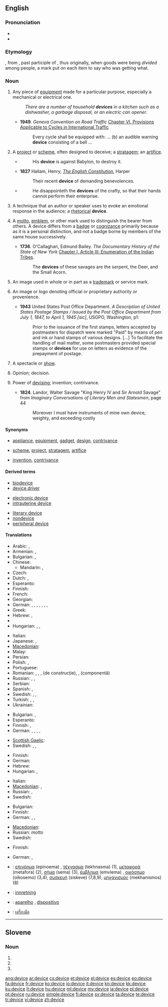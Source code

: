 ==English==

===Pronunciation===
* {{audio|en-us-device.ogg|Audio (US)}}
* {{rhymes|aɪs}}

===Etymology===
{{etyl|fro}} {{term|devis|lang=fro}}, from {{etyl|la}} {{term|divisus|lang=la}}, past participle of {{term|dividere||to divide|lang=la}}, thus originally, when goods were being ''divided'' among people, a mark put on each item to say who was getting what.

===Noun===
{{en-noun}}

# Any piece of [[equipment]] made for a particular purpose, especially a mechanical or electrical one.
#: ''There are a number of household '''devices''' in a kitchen such as a dishwasher, a garbage disposal, or an electric can opener.''
#* '''1949'''. ''Geneva Convention on Road Traffic'' [[wikisource:Geneva Convention on Road Traffic#CHAPTER VI. PROVISIONS APPLICABLE TO CYCLES IN INTERNATIONAL TRAFFIC|Chapter VI. Provisions Applicable to Cycles in International Traffic]]
#*: Every cycle shall be equipped with: ... (b) an audible warning '''device''' consisting of a bell ...
# A [[project]] or [[scheme]], often designed to deceive; a [[stratagem]]; an [[artifice]].
#* {{RQ:Authorized Version|Jeremiah|51|11}}
#*: His '''device''' is against Babylon, to destroy it.
#* '''1827''' Hallam, Henry, [[s:The English Constitution|''The English Constitution'']], Harper
#*: Their recent '''device''' of demanding benevolences.
#* {{RQ:Authorized Version|Job|5|12}}
#*: He disappointeth the '''devices''' of the crafty, so that their hands cannot perform their enterprise.
# {{rhetoric}} A technique that an author or speaker uses to evoke an emotional response in the audience; a [[rhetorical]] '''device'''.
# {{heraldry}} A [[motto]], [[emblem]], or other mark used to distinguish the bearer from others. A device differs from a [[badge]] or [[cognizance]] primarily because as it is a personal distinction, and not a badge borne by members of the same house successively.
#* '''1736'''. O'Callaghan, Edmund Bailey. ''The Documentary History of the State of New York'' [[wikisource:The Documentary History of the State of New York/Volume I/Chapter I/Article III|Chapter I, Article III: Enumeration of the Indian Tribes]].
#*: The '''devices''' of these savages are the serpent, the Deer, and the Small Acorn.
# {{legal}} An image used in whole or in part as a [[trademark]] or service mark.
# {{printing}} An image or logo denoting official or proprietary authority or provenience.
#* '''1943''' United States Post Office Department. ''A Description of United States Postage Stamps / Issued by the Post Office Department from July 1, 1847, to April 1, 1945 [sic]'', USGPO, Washington, p1:
#*: Prior to the issuance of the first stamps, letters accepted by postmasters for dispatch were marked "Paid" by means of pen and ink or hand stamps of various designs. [...] To facilitate the handling of mail matter, some postmasters provided special stamps or '''devices''' for use on letters as evidence of the prepayment of postage.
# {{obsolete}} A spectacle or [[show]].
# {{obsolete}} Opinion; decision.
# {{obsolete}} Power of [[devising]]; invention; contrivance.
#* '''1824'''. Landor, Walter Savage "King Henry IV and Sir Arnold Savage" from ''Imaginary Conversations of Literary Men and Statesmen'', page 44
#*: Moreover I must have instruments of mine own device, weighty, and exceeding costly

====Synonyms====
* {{sense|piece of equipment}} [[appliance]], [[equipment]], [[gadget]], [[design]], [[contrivance]]
* {{sense|project or scheme}} [[scheme]], [[project]], [[stratagem]], [[artifice]]
* {{sense|obsolete, power of devising}} [[invention]], [[contrivance]]

====Derived terms====
{{top3}}
* [[biodevice]]
* [[device driver]]
{{mid3}}
* [[electronic device]]
* [[intrauterine device]]
{{mid3}}
* [[literary device]]
* [[nondevice]]
* [[peripheral device]]
{{bottom}}

====Translations====
{{trans-top|piece of equipment}}
* Arabic: {{t-|ar|أداة|f|tr=’adaa}},  {{t-|ar|جهاز|tr=jihaaz}}
* Armenian: {{t-|hy|սարք|tr=sark'}}, {{t-|hy|սարքավորում|tr=sark'avorum}}
* Bulgarian: {{t+|bg|устройство|n}},  {{t+|bg|приспособление|n}}
* Chinese:
** Mandarin: {{t-|cmn|裝置|sc=Hani}}, {{t-|cmn|装置|tr=zhuāngzhì|sc=Hani}}
* Czech: {{t+|cs|zařízení|n}}
* Dutch: {{t+|nl|toestel}}, {{t+|nl|apparaat}}
* Esperanto: {{t-|eo|aparato|xs=Esperanto}}
* Finnish: {{t+|fi|laite}}
* French: {{t+|fr|appareil|m}}
* Georgian: {{t|ka|მექანიზმი|tr=mek‘anizmi|sc=Geor|xs=Georgian}}
* German: {{t+|de|Gerät|n}}, {{t+|de|Apparat|m}}, {{t+|de|Einheit|f}}, {{t+|de|Instrument|n}}, {{t+|de|Baustein|m}}, {{t+|de|Vorrichtung|f}}, {{t+|de|Einrichtung|f}}, {{t+|de|Hilfsmittel|n}}
* Greek: {{t+|el|συσκευή|f|tr=syskeví}}
* Hebrew: {{t|he|מתקן|m|tr=mitkan}}, {{t-|he|מכשיר|m|tr=makhshir}}
* {{trreq|hi}}
* Hungarian: {{t+|hu|készülék}}, {{t+|hu|szerkezet}}, {{t+|hu|gépezet}}
{{trans-mid}}
* Italian: {{t+|it|apparecchio|m}}
* Japanese: {{t+|ja|装置|tr=そうち, sōchi}},  {{t|ja| デバイス|tr=debaisu}}
* [[Macedonian]]: {{t|mk|уред|m|tr=úred|sc=Cyrl}}
* Malay: {{t|ms|alat}}
* Persian: {{t|fa|افزاره|tr=afzáre}}
* Polish: {{t+|pl|urządzenie|n}}, {{t|pl|przyrząd|m}}
* Portuguese: {{t+|pt|aparelho}}
* Romanian: {{t|ro|aparat|n}}, {{t|ro|piesă|f}}, {{t|ro|dispozitiv|n}}, {{t|ro|element|n}} (de construcție), {{t|ro|componentă|f}}, {{t|ro|unitate|f}} (componentă)
* Russian: {{t+|ru|устройство|n|tr=ustrójstvo}}, {{t+|ru|приспособление|n|tr=prisposoblénie}},  {{t|ru|девайс|m|tr=devájs}}
* Serbian: {{t|sr|uređaj|m|tr=уређај|sc=Cyrl}}
* Spanish: {{t+|es|dispositivo|m}}, {{t-|es|mecanismo|m}}
* Swedish: {{t|sv|apparat|c}}, {{t|sv|redskap|n}}, {{t|sv|husgeråd|n}}
* Turkish: {{t|tr|aygıt}},  {{t+|tr|alet}},  {{t|tr|cihaz}}
* Ukrainian: {{t-|uk|пристрій|m|tr=prystrij|xs=Ukrainian}}
{{trans-bottom}}

{{trans-top|project or scheme}}
* Bulgarian: {{t+|bg|план|m}},  {{t+|bg|проект|m}}
* Esperanto: {{t-|eo|intrigo|xs=Esperanto}}
* Finnish: {{t+|fi|suunnitelma}}, {{t+|fi|juoni}}
* German: {{t+|de|Instrument|n}}, {{t+|de|Kunstgriff|m}}, {{t+|de|Vorrichtung|f}}, {{t+|de|Einrichtung|f}}, {{t+|de|Hilfsmittel|n}}
{{trans-mid}}
* [[Scottish Gaelic]]: {{t-|gd|cleas|m|xs=Scottish Gaelic}}
* Swedish: {{t|sv|plan|c}}, {{t|sv|föresats|c}}, {{t|sv|knep|n}}
{{trans-bottom}}

{{trans-top|rhetorical device}}
* Finnish: {{t-|fi|tehokeino}}
* German: {{t+|de|Hilfsmittel|n}}
* Hebrew: {{t|he|אמצעי רטורי|m|tr=emca'í retóri|sc=Hebr}}
* Hungarian: {{t+|hu|eszköz}}, {{t+|hu|mód}}
{{trans-mid}}
* Italian: {{t|it|procedimento|m}}
* [[Macedonian]]: {{t|mk|фигура|f|tr=figúra|sc=Cyrl}}, {{t|mk|средство|n|tr=srédstvo|sc=Cyrl}}
* Russian: {{t|ru|приём|m|sc=Cyrl|tr=prijóm}}, {{t|ru|фигура|f|sc=Cyrl|tr=figúra|alt=фигу́ра}}
* Swedish: {{t|sv|retorisk figur|c}}
{{trans-bottom}}

{{trans-top|heraldry: personal motto or emblem}}
* Bulgarian: {{t|bg|девиз|m}}
* Finnish: {{t-|fi|tunnus}}
* German: {{t+|de|Motto|n}}, {{t+|de|Emblem|n}}, {{t+|de|Devise|f}}
{{trans-mid}}
* [[Macedonian]]: {{t|mk|девиза|f|tr=devíza|sc=Cyrl}}
* Russian: {{t|ru|девиз|m|sc=Cyrl|tr=devíz|alt=деви́з}} ''motto''
* Swedish: {{t|sv|devis|c}}
{{trans-bottom}}

{{trans-top|law: image used in whole or part as a trademark or service mark}}
* Finnish: {{t+|fi|tunnusmerkki}}
{{trans-mid}}
* German: {{t+|de|Emblem|n}}, {{t+|de|Marke|f}}
{{trans-bottom}}

{{trans-top|obsolete: spectacle or show}}
{{trans-mid}}
{{trans-bottom}}

{{trans-top|obsolete: opinion; decision}}
{{trans-mid}}
{{trans-bottom}}

{{trans-top|obsolete: power of devising}}
{{trans-mid}}
{{trans-bottom}}

{{checktrans-top}}
* {{ttbc|el}}: [[επινόημα]] (epinoema) {{n}}, [[τέχνασμα]] (tekhnasma) {{n}} (1), [[μεταφορά]] (metafora) {{f}} (2), [[σήμα]] (sema) {{n}} (3), [[έμβλημα]] (emvlema) {{n}}, [[οικόσημο]] (oikosemo) {{n}} (3,4), [[συσκευή]] (siskeve) {{f}} (7,8,9), [[μηχανισμός]] (mekhanismos) {{m}} (8)
{{trans-mid}}
* {{ttbc|no}}: [[innretning]]
* {{ttbc|pt}}: [[aparelho]] {{m}}, [[dispositivo]] {{m}}
* {{ttbc|th}}: [[เครื่องมือ]]
{{trans-bottom}}

----

==Slovene==

===Noun===
{{infl|sl|noun form|g=f}}

# {{sl-form-noun|g|s|devica}}
# {{sl-form-noun|n|p|devica}}
# {{sl-form-noun|a|p|devica}}

[[ang:device]]
[[ar:device]]
[[cs:device]]
[[et:device]]
[[el:device]]
[[es:device]]
[[eo:device]]
[[fa:device]]
[[fr:device]]
[[ko:device]]
[[io:device]]
[[it:device]]
[[kn:device]]
[[kk:device]]
[[ku:device]]
[[lt:device]]
[[hu:device]]
[[ml:device]]
[[my:device]]
[[ja:device]]
[[pl:device]]
[[pt:device]]
[[ru:device]]
[[simple:device]]
[[fi:device]]
[[sv:device]]
[[ta:device]]
[[te:device]]
[[tr:device]]
[[vi:device]]
[[zh:device]]